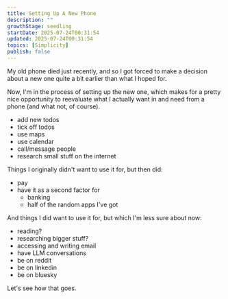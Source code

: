 ```yaml
---
title: Setting Up A New Phone
description: ""
growthStage: seedling
startDate: 2025-07-24T00:31:54
updated: 2025-07-24T00:31:54
topics: [Simplicity]
publish: false
---
```


My old phone died just recently, and so I got forced to make a decision about a new one quite a bit earlier than what I hoped for.

Now, I'm in the process of setting up the new one, which makes for a pretty nice opportunity to reevaluate what I actually want in and need from a phone (and what not, of course).

- add new todos
- tick off todos
- use maps
- use calendar
- call/message people
- research small stuff on the internet

Things I originally didn't want to use it for, but then did:

- pay
- have it as a second factor for
  - banking
  - half of the random apps I've got

And things I did want to use it for, but which I'm less sure about now:

- reading?
- researching bigger stuff?
- accessing and writing email
- have LLM conversations
- be on reddit
- be on linkedin
- be on bluesky

Let's see how that goes.
